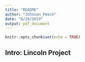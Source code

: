 ```yaml
---
title: "README"
author: "Johnson_Peace"
date: "8/29/2019"
output: pdf_document
---
```


```r
knitr::opts_chunk$set(echo = TRUE)
```

## Intro: Lincoln Project

